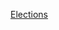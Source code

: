 {{portal|南美洲}}
{{Year by category
| m = 2
| c = 0
| d = 1
| y = 5
| cat = 南美洲選舉
| in = 
| parent = 各年南美洲选举
| subcat = 2015年選舉
| sortkey = 南美洲
}}
{{Commons category|Elections in 2015}}

[[Category:2015年南美洲|Elections]]